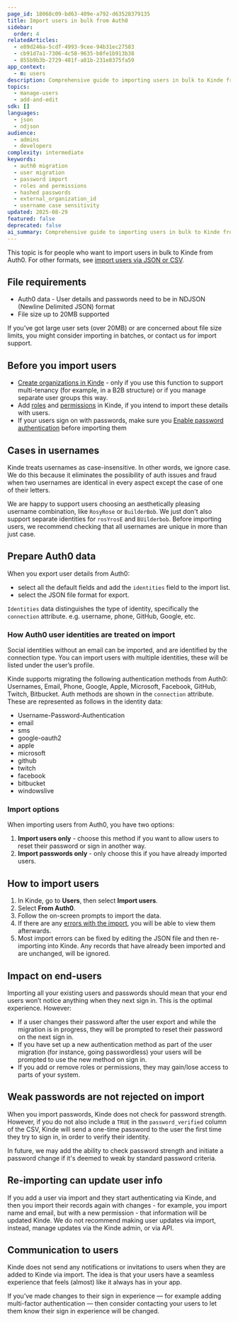 ```yaml
---
page_id: 18068c09-bd63-409e-a792-d63528379135
title: Import users in bulk from Auth0
sidebar:
  order: 4
relatedArticles:
  - e89d246a-5cdf-4993-9cee-94b31ec27583
  - cb91d7a1-7306-4c58-9635-b0fe1b913b38
  - 855b9b3b-2729-481f-a81b-231e8375fa59
app_context:
  - m: users
description: Comprehensive guide to importing users in bulk to Kinde from Auth0 using the JSON format, validation rules, and error handling for large-scale user management.
topics:
  - manage-users
  - add-and-edit
sdk: []
languages:
  - json
  - ndjson
audience:
  - admins
  - developers
complexity: intermediate
keywords:
  - auth0 migration
  - user migration
  - password import
  - roles and permissions
  - hashed passwords
  - external_organization_id
  - username case sensitivity
updated: 2025-08-29
featured: false
deprecated: false
ai_summary: Comprehensive guide to importing users in bulk to Kinde from Auth0 using the JSON format, validation rules, and error handling for large-scale user management.
---
```


This topic is for people who want to import users in bulk to Kinde from Auth0. For other formats, see [import users via JSON or CSV](/manage-users/add-and-edit/import-users-in-bulk/).

## File requirements

- Auth0 data - User details and passwords need to be in NDJSON (Newline Delimited JSON) format
- File size up to 20MB supported

If you’ve got large user sets (over 20MB) or are concerned about file size limits, you might consider importing in batches, or contact us for import support.

## Before you import users

- [Create organizations in Kinde](/build/organizations/add-and-manage-organizations/) - only if you use this function to support multi-tenancy (for example, in a B2B structure) or if you manage separate user groups this way.
- Add [roles](/manage-users/roles-and-permissions/user-roles/) and [permissions](/manage-users/roles-and-permissions/user-permissions/) in Kinde, if you intend to import these details with users.
- If your users sign on with passwords, make sure you [Enable password authentication](/authenticate/authentication-methods/set-up-user-authentication/) before importing them

## Cases in usernames

Kinde treats usernames as case-insensitive. In other words, we ignore case. We do this because it eliminates the possibility of auth issues and fraud when two usernames are identical in every aspect except the case of one of their letters. 

We are happy to support users choosing an aesthetically pleasing username combination, like `RosyRose` or `BuilderBob`. We just don't also support separate identities for `rosYrosE` and `BUilderbob`. Before importing users, we recommend checking that all usernames are unique in more than just case.

## Prepare Auth0 data

When you export user details from Auth0:

- select all the default fields and add the `identities` field to the import list.
- select the JSON file format for export.

`Identities` data distinguishes the type of identity, specifically the `connection` attribute. e.g. username, phone, GitHub, Google, etc.

### How Auth0 user identities are treated on import

Social identities without an email can be imported, and are identified by the connection type. You can import users with multiple identities, these will be listed under the user’s profile.

Kinde supports migrating the following authentication methods from Auth0: Usernames, Email, Phone, Google, Apple, Microsoft, Facebook, GitHub, Twitch, Bitbucket. Auth methods are shown in the `connection` attribute. These are represented as follows in the identity data:

- Username-Password-Authentication
- email
- sms
- google-oauth2
- apple
- microsoft
- github
- twitch
- facebook
- bitbucket
- windowslive

### Import options

When importing users from Auth0, you have two options:

1. **Import users only** - choose this method if you want to allow users to reset their password or sign in another way.
2. **Import passwords only** - only choose this if you have already imported users.

## How to import users

1. In Kinde, go to **Users**, then select **Import users**.
2. Select **From Auth0**.
3. Follow the on-screen prompts to import the data.
4. If there are any [errors with the import](/manage-users/add-and-edit/troubleshoot-user-import-errors/), you will be able to view them afterwards.
5. Most import errors can be fixed by editing the JSON file and then re-importing into Kinde. Any records that have already been imported and are unchanged, will be ignored.

## Impact on end-users

Importing all your existing users and passwords should mean that your end users won’t notice anything when they next sign in. This is the optimal experience. However:

- If a user changes their password after the user export and while the migration is in progress, they will be prompted to reset their password on the next sign in.
- If you have set up a new authentication method as part of the user migration (for instance, going passwordless) your users will be prompted to use the new method on sign in.
- If you add or remove roles or permissions, they may gain/lose access to parts of your system.

## Weak passwords are not rejected on import

When you import passwords, Kinde does not check for password strength. However, if you do not also include a `TRUE` in the `password_verified` column of the CSV, Kinde will send a one-time password to the user the first time they try to sign in, in order to verify their identity.

In future, we may add the ability to check password strength and initiate a password change if it's deemed to weak by standard password criteria.

## Re-importing can update user info

If you add a user via import and they start authenticating via Kinde, and then you import their records again with changes - for example, you import name and email, but with a new permission - that information will be updated Kinde. We do not recommend making user updates via import, instead, manage updates via the Kinde admin, or via API.

## Communication to users

Kinde does not send any notifications or invitations to users when they are added to Kinde via import. The idea is that your users have a seamless experience that feels (almost) like it always has in your app.

If you’ve made changes to their sign in experience — for example adding multi-factor authentication — then consider contacting your users to let them know their sign in experience will be changed.
